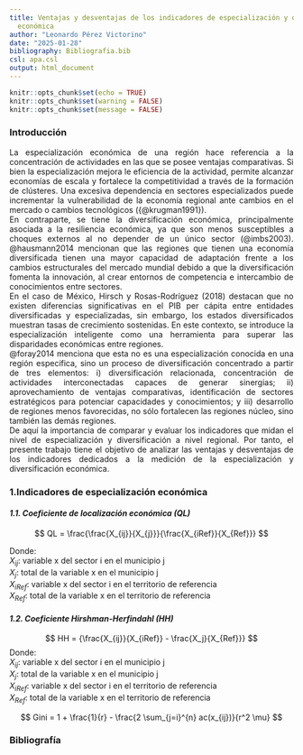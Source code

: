 ```yaml
---
title: Ventajas y desventajas de los indicadores de especialización y diversificación
  económica
author: "Leonardo Pérez Victorino"
date: "2025-01-28"
bibliography: Bibliografia.bib
csl: apa.csl
output: html_document
---
```


```r
knitr::opts_chunk$set(echo = TRUE)
knitr::opts_chunk$set(warning = FALSE)
knitr::opts_chunk$set(message = FALSE)
```

### **Introducción**

<div style="text-align: justify">  <div/>
La especialización económica de una región hace referencia a la concentración de actividades en las que se posee ventajas comparativas. Si bien la especialización mejora le eficiencia de la actividad, permite alcanzar economías de escala y fortalece la competitividad a través de la formación de clústeres. Una excesiva dependencia en sectores especializados puede incrementar la vulnerabilidad de la economía regional ante cambios en el mercado o cambios tecnológicos ({@krugman1991}).\
     En contraparte, se tiene la diversificación económica, principalmente asociada a la resiliencia económica, ya que son menos susceptibles a choques externos al no depender de un único sector (@imbs2003). @hausmann2014 mencionan que las regiones que tienen una economía diversificada tienen una mayor capacidad de adaptación frente a los cambios estructurales del mercado mundial debido a que la diversificación fomenta la innovación, al crear entornos de competencia e intercambio de conocimientos entre sectores.\
     En el caso de México, Hirsch y Rosas-Rodríguez (2018) destacan que no existen diferencias significativas en el PIB per cápita entre entidades diversificadas y especializadas, sin embargo, los estados diversificados muestran tasas de crecimiento sostenidas. En este contexto, se introduce la especialización inteligente como una herramienta para superar las disparidades económicas entre regiones.\
     @foray2014 menciona que esta no es una especialización conocida en una región especifica, sino un proceso de diversificación concentrado a partir de tres elementos: i) diversificación relacionada, concentración de actividades interconectadas capaces de generar sinergias; ii) aprovechamiento de ventajas comparativas, identificación de sectores estratégicos para potenciar capacidades y conocimientos; y iii) desarrollo de regiones menos favorecidas, no sólo fortalecen las regiones núcleo, sino también las demás regiones.\
     De aquí la importancia de comparar y evaluar los indicadores que midan el nivel de especialización y diversificación a nivel regional. Por tanto, el presente trabajo tiene el objetivo de analizar las ventajas y desventajas de los indicadores dedicados a la medición de la especialización y diversificación económica.\
     
### **1.Indicadores de especialización económica**

#### *1.1. Coeficiente de localización económica (QL)*


$$
QL = \frac{\frac{X_{ij}}{X_{j}}}{\frac{X_{iRef}}{X_{Ref}}}
$$

Donde:\
$X_{ij}$: variable x del sector i en el municipio j \
$X_j$: total de la variable x en el municipio j \
$X_{iRef}$: variable x del sector i en el territorio de referencia \
$X_{Ref}$: total de la variable x en el territorio de referencia \


#### *1.2. Coeficiente Hirshman-Herfindahl (HH)*\

$$ HH = {\frac{X_{ij}}{X_{iRef}} - \frac{X_j}{X_{Ref}}} $$
Donde:\
$X_{ij}$: variable x del sector i en el municipio j \
$X_j$: total de la variable x en el municipio j \
$X_{iRef}$: variable x del sector i en el territorio de referencia \
$X_{Ref}$: total de la variable x en el territorio de referencia \

$$
Gini = 1 + \frac{1}{r} - \frac{2 \sum_{j=i}^{n} ac(x_{ij})}{r^2 \mu}
$$

### **Bibliografía**